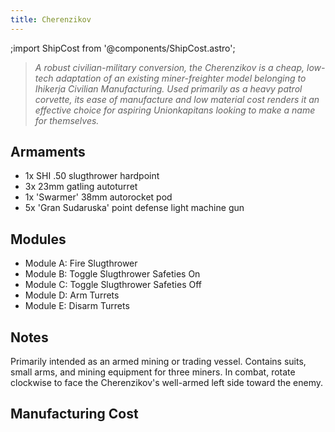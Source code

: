 ```yaml
---
title: Cherenzikov
---
```

;import ShipCost from '@components/ShipCost.astro';


> *A robust civilian-military conversion, the Cherenzikov is a cheap, low-tech adaptation of an existing miner-freighter model belonging to Ihikerja Civilian Manufacturing. Used primarily as a heavy patrol corvette, its ease of manufacture and low material cost renders it an effective choice for aspiring Unionkapitans looking to make a name for themselves.*


## Armaments
* 1x SHI .50 slugthrower hardpoint
* 3x 23mm gatling autoturret
* 1x 'Swarmer' 38mm autorocket pod
* 5x 'Gran Sudaruska' point defense light machine gun


## Modules
* Module A: Fire Slugthrower
* Module B: Toggle Slugthrower Safeties On
* Module C: Toggle Slugthrower Safeties Off
* Module D: Arm Turrets
* Module E: Disarm Turrets


## Notes

Primarily intended as an armed mining or trading vessel. Contains suits, small arms, and mining equipment for three miners. In combat, rotate clockwise to face the Cherenzikov's well-armed left side toward the enemy.


## Manufacturing Cost

<ShipCost shipName={frontmatter.title} />
